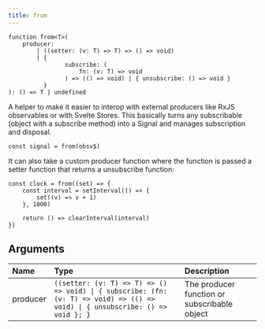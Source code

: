 ---
title: from
---

```tsx
function from<T>(
	producer:
		| ((setter: (v: T) => T) => () => void)
		| {
				subscribe: (
					fn: (v: T) => void
				) => (() => void) | { unsubscribe: () => void }
		  }
): () => T | undefined

```

A helper to make it easier to interop with external producers like RxJS observables or with Svelte Stores. 
This basically turns any subscribable (object with a subscribe method) into a Signal and manages subscription and disposal.

```tsx
const signal = from(obsv$)
```

It can also take a custom producer function where the function is passed a setter function that returns a unsubscribe function:

```tsx
const clock = from((set) => {
	const interval = setInterval(() => {
		set((v) => v + 1)
	}, 1000)

	return () => clearInterval(interval)
})
```

## Arguments

| Name     | Type                                                                                                                           | Description                                  |
| :------- | :----------------------------------------------------------------------------------------------------------------------------- | :------------------------------------------- |
| producer | `((setter: (v: T) => T) => () => void) \| { subscribe: (fn: (v: T) => void) => (() => void) \| { unsubscribe: () => void }; }` | The producer function or subscribable object |
